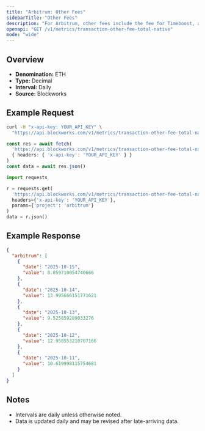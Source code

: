 ```yaml
---
title: "Arbitrum: Other Fees"
sidebarTitle: "Other Fees"
description: "For Arbitrum, other fees include the fee for Timeboost, an priroty auction for access to transactions with no delay compared to 200ms delay for the chain's sequencer"
openapi: "GET /v1/metrics/transaction-other-fee-total-native"
mode: "wide"
---
```


## Overview

- **Denomination:** ETH
- **Type:** Decimal
- **Interval:** Daily
- **Source:** Blockworks

## Example Request

<CodeGroup>

```bash cURL
curl -H "x-api-key: YOUR_API_KEY" \
  "https://api.blockworks.com/v1/metrics/transaction-other-fee-total-native?project=arbitrum"
```

```typescript TypeScript
const res = await fetch(
  'https://api.blockworks.com/v1/metrics/transaction-other-fee-total-native?project=arbitrum',
  { headers: { 'x-api-key': 'YOUR_API_KEY' } }
)
const data = await res.json()
```

```python Python
import requests

r = requests.get(
  'https://api.blockworks.com/v1/metrics/transaction-other-fee-total-native',
  headers={'x-api-key': 'YOUR_API_KEY'},
  params={'project': 'arbitrum'}
)
data = r.json()
```

</CodeGroup>

## Example Response

```json
{
  "arbitrum": [
    {
      "date": "2025-10-15",
      "value": 8.059710054740666
    },
    {
      "date": "2025-10-14",
      "value": 13.995666151771621
    },
    {
      "date": "2025-10-13",
      "value": 9.525859289033276
    },
    {
      "date": "2025-10-12",
      "value": 12.958553210707166
    },
    {
      "date": "2025-10-11",
      "value": 10.619998115754681
    }
  ]
}
```

## Notes
- Intervals are daily unless otherwise noted.
- Data is updated daily and may be revised after late-arriving data.